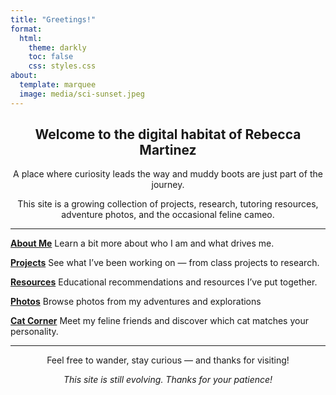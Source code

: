 ```yaml
---
title: "Greetings!"
format:
  html:
    theme: darkly
    toc: false
    css: styles.css
about:
  template: marquee
  image: media/sci-sunset.jpeg
---
```



<div style="text-align: center;">
  
## Welcome to the digital habitat of Rebecca Martinez

A place where curiosity leads the way and muddy boots are just part of the journey.

This site is a growing collection of projects, research, tutoring resources, adventure photos, and the occasional feline cameo.

</div>

---

<div class="clickable-links">

**[About Me](about.qmd "Learn a bit more about who I am and what drives me.")**  Learn a bit more about who I am and what drives me.



**[Projects](projects.qmd "See what I’ve been working on — from class projects to research.")**  See what I’ve been working on — from class projects to research.  



**[Resources](resources.qmd  "Educational recommendations and resources I’ve put together.")**  Educational recommendations and resources I’ve put together.  



**[Photos](fieldphotos.qmd "Browse photos from my adventures and explorations.")**  Browse photos from my adventures and explorations  



**[Cat Corner](cats.qmd  "Meet my feline friends and discover which cat matches your personality.")**  Meet my feline friends and discover which cat matches your personality.




</div>





  
---

<div style="text-align: center;">

Feel free to wander, stay curious — and thanks for visiting!


*This site is still evolving. Thanks for your patience!*

</div>
